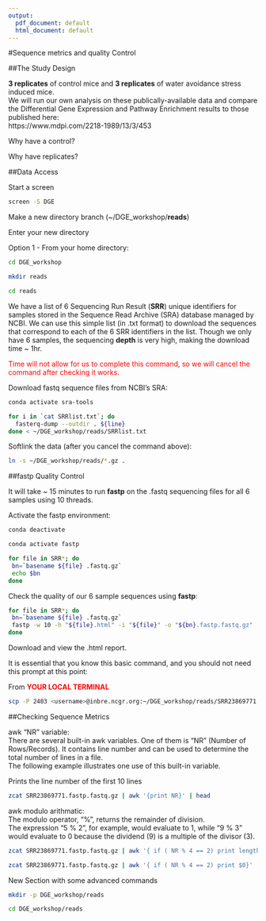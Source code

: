 ```yaml
---
output:
  pdf_document: default
  html_document: default
---
```

#Sequence metrics and quality Control

##The Study Design

**3 replicates** of control mice and **3 replicates** of water avoidance stress induced mice.  
We will run our own analysis on these publically-available data and compare the Differential Gene Expression and Pathway Enrichment results to those published here:   
https://www.mdpi.com/2218-1989/13/3/453

Why have a control?

Why have replicates?


##Data Access

Start a screen 
```bash
screen -S DGE
```

Make a new directory branch (~/DGE_workshop/**reads**)  

Enter your new directory  


Option 1 - From your home directory:
```bash
cd DGE_workshop

mkdir reads

cd reads
```


We have a list of 6 Sequencing Run Result (**SRR**) unique identifiers for samples stored in the Sequence Read Archive (SRA) database managed by NCBI. We can use this simple list (in .txt format) to download the sequences that correspond to each of the 6 SRR identifiers in the list. 
Though we only have 6 samples, the sequencing **depth** is very high, making the download time ~ 1hr. 

<span style="color:red">Time will not allow for us to complete this command, so we will cancel the command after checking it works.</span>  


Download fastq sequence files from NCBI's SRA:
```bash
conda activate sra-tools

for i in `cat SRRlist.txt`; do
  fasterq-dump --outdir . ${line}
done < ~/DGE_workshop/reads/SRRlist.txt

```

Softlink the data (after you cancel the command above):
```bash
ln -s ~/DGE_workshop/reads/*.gz .
```

##fastp Quality Control  


It will take ~ 15 minutes to run **fastp** on the .fastq sequencing files for all 6 samples using 10 threads.  

Activate the fastp environment:
```bash
conda deactivate

conda activate fastp
```


```bash
for file in SRR*; do
 bn=`basename ${file} .fastq.gz`
 echo $bn
done
```


Check the quality of our 6 sample sequences using **fastp**:
```bash

for file in SRR*; do
 bn=`basename ${file} .fastq.gz`
 fastp -w 10 -h "${file}.html" -i "${file}" -o "${bn}.fastp.fastq.gz"
done

```


Download and view the .html report.

It is essential that you know this basic command, and you should not need this prompt at this point:

From <span style="color:red">**YOUR LOCAL TERMINAL**</span>
```bash

scp -P 2403 <username>@inbre.ncgr.org:~/DGE_workshop/reads/SRR23869771.fastq.html

```


##Checking Sequence Metrics

awk "NR" variable:  
There are several built-in awk variables. One of them is "NR" (Number of Rows/Records). It contains line number and can be used to determine the total number of lines in a file.  
The following example illustrates one use of this built-in variable.

Prints the line number of the first 10 lines
```bash
zcat SRR23869771.fastp.fastq.gz | awk '{print NR}' | head

```

awk modulo arithmatic:  
The modulo operator, "%", returns the remainder of division.  
The expression "5 % 2", for example, would evaluate to 1, while "9 % 3" would evaluate to 0 because the dividend (9) is a multiple of the divisor (3).

```bash

zcat SRR23869771.fastp.fastq.gz | awk '{ if ( NR % 4 == 2) print length ($1)}' | head

zcat SRR23869771.fastp.fastq.gz | awk '{ if ( NR % 4 == 2) print $0}' | wc -l

```


New Section with some advanced commands

```bash
mkdir -p DGE_workshop/reads

cd DGE_workshop/reads
```



